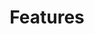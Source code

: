 ---
order: 30
xref: features
title: Features
description: Information about the different features that Chocolatey has
---
